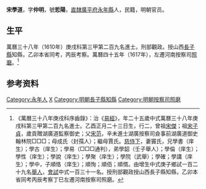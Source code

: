 {{明清人物信息框
| 姓名 = 宋學道
| 原名 =
| 圖片名稱= 
| 圖片大小 =
| 圖片說明 = 
| 最高職務 = 山西長子縣知縣
| 國家 = 大明 
| 爵位 =
| 籍貫 = [[北直隸|直隸]][[廣平府|廣平府]][[永年县_(隋朝)|永年縣]]
| 族裔 = 
| 旗籍 = 
| 字號 = 
| 諡號 =
| 出生日期 = 乙酉正月二十三日
| 出生地點 =
| 逝世日期 = 
| 逝世地點 =
| 墓葬 =
| 配偶 = 竇氏
| 親屬 = 曾祖[[宋傑|宋傑]]，祖[[宋子貞|宋子貞]]<br>父[[宋范|宋范]]，母成氏（封孺人），繼母賈氏
| 出身 =
* 萬曆三十八年庚戌科進士
| 經歷 =
| 著作 =  
}}
'''宋學道'''{{BD|1586年||1645年||}}，字'''仲明'''，號'''悊陽'''，[[北直隸|直隸]][[廣平府|廣平府]][[永年县_(隋朝)|永年縣]]人，民籍，明朝官员。

==生平==
萬曆三十八年（1610年）庚戌科第三甲第二百九名進士。刑部觀政。授山西[[長子縣|長子縣]]知縣，乙卯本省同考，丙辰考察。萬曆四十五年（1617年），左遷河南按察司[[照磨|照磨]]。<ref>《萬曆三十八年庚戌科序齒錄》：治《[[易經|易經]]》，年二十五歲中式萬曆三十八年庚戌科第三甲第二百九名進士。乙酉正月二十三日生，行二，曾祖[[宋傑|宋傑]]；祖[[宋子貞|宋子貞]]，歲貢贈湖廣道監察御史；父[[宋范|宋范]]，辛未進士湖廣按察司僉事前湖廣道御史翰林院□□□；母成氏（封孺人）；繼母賈氏。[[慈侍下|慈侍下]]，妻竇氏，兄學書（庠生）；學古（庠生）；學易（□□□通判），弟學韶（壬子舉人）；學倫（庠生）；學性（庠生）；學說（庠生）；學聚（庠生）；學院（武舉）；學確；學講（庠生）；學中，子順恪（庠生）；順恂；順佰；順㥠。由增生中式庚子鄉試一百二十九名[[舉人|舉人]]，[[會試|會試]]中式一百三十一名。授刑部觀政授山西長子縣知縣，乙卯本省同考丙辰考察丁巳左遷河南按察司照磨。</ref>

== 参考资料 ==
{{reflist}}

{{萬曆三十八年庚戌科殿试金榜}}

{{明朝官员小作品}}
{{Authority control}}

{{DEFAULTSORT:Song宋}}
[[Category:永年人|Category:永年人]]
[[Category:宋姓|X]]
[[Category:明朝長子縣知縣|Category:明朝長子縣知縣]]
[[Category:明朝按察司照磨|Category:明朝按察司照磨]]